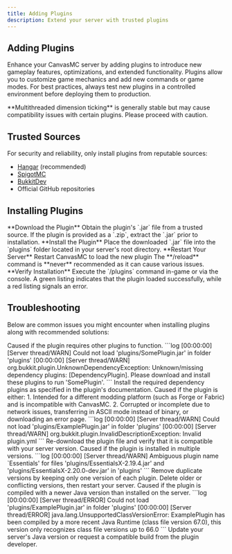 ```yaml
---
title: Adding Plugins
description: Extend your server with trusted plugins
---
```



## Adding Plugins

Enhance your CanvasMC server by adding plugins to introduce new gameplay features, optimizations, and extended functionality. Plugins allow you to customize game mechanics and add new commands or game modes. For best practices, always test new plugins in a controlled environment before deploying them to production.

<Callout type="warn">
  **Multithreaded dimension ticking** is generally stable but may cause compatibility issues with certain plugins. Please proceed with caution.
</Callout>

## Trusted Sources

For security and reliability, only install plugins from reputable sources:

- [Hangar](https://hangar.example) (recommended)
- [SpigotMC](https://www.spigotmc.org)
- [BukkitDev](https://dev.bukkit.org)
- Official GitHub repositories

## Installing Plugins

<Steps>
  <Step>
    **Download the Plugin**  
    Obtain the plugin's `.jar` file from a trusted source. If the plugin is provided as a `.zip`, extract the `.jar` prior to installation.
  </Step>
  
  <Step>
    **Install the Plugin**  
    Place the downloaded `.jar` file into the `plugins` folder located in your server's root directory.
  </Step>
  
  <Step>
    **Restart Your Server**  
    Restart CanvasMC to load the new plugin
    <Callout type="warn">
      The **/reload** command is **never** recommended as it can cause various issues.
    </Callout>
  </Step>
  
  <Step>
    **Verify Installation**  
    Execute the `/plugins` command in-game or via the console. A green listing indicates that the plugin loaded successfully, while a red listing signals an error.
  </Step>
</Steps>

## Troubleshooting

Below are common issues you might encounter when installing plugins along with recommended solutions:

<Callout type="error" title="Missing Dependencies">
  Caused if the plugin requires other plugins to function.
  ```log
  [00:00:00] [Server thread/WARN] Could not load 'plugins/SomePlugin.jar' in folder 'plugins'
  [00:00:00] [Server thread/WARN] org.bukkit.plugin.UnknownDependencyException: Unknown/missing dependency plugins: [DependencyPlugin]. Please download and install these plugins to run 'SomePlugin'.
  ```
  Install the required dependency plugins as specified in the plugin's documentation.
</Callout>

<Callout type="error" title="Invalid Plugin File">
  Caused if the plugin is either:
  1. Intended for a different modding platform (such as Forge or Fabric) and is incompatible with CanvasMC.
  2. Corrupted or incomplete due to network issues, transferring in ASCII mode instead of binary, or downloading an error page.
  ```log
  [00:00:00] [Server thread/WARN] Could not load 'plugins/ExamplePlugin.jar' in folder 'plugins'
  [00:00:00] [Server thread/WARN] org.bukkit.plugin.InvalidDescriptionException: Invalid plugin.yml
  ```  
  Re-download the plugin file and verify that it is compatible with your server version.
</Callout>

<Callout type="error" title="Duplicate Plugins">
  Caused if the plugin is installed in multiple versions.
  ```log
  [00:00:00] [Server thread/WARN] Ambiguous plugin name `Essentials' for files 'plugins/EssentialsX-2.19.4.jar' and 'plugins/EssentialsX-2.20.0-dev.jar' in 'plugins'
  ```
  Remove duplicate versions by keeping only one version of each plugin. Delete older or conflicting versions, then restart your server.
</Callout>

<Callout type="error" title="Incompatible Java Version">
  Caused if the plugin is compiled with a newer Java version than installed on the server.
  ```log
  [00:00:00] [Server thread/ERROR] Could not load 'plugins/ExamplePlugin.jar' in folder 'plugins'
  [00:00:00] [Server thread/ERROR] java.lang.UnsupportedClassVersionError: ExamplePlugin has been compiled by a more recent Java Runtime (class file version 67.0), this version only recognizes class file versions up to 66.0
  ```
  Update your server's Java version or request a compatible build from the plugin developer.
</Callout>
